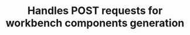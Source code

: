 ---
title: Handles POST requests for workbench components generation
openapi: 'POST /api/v1/{persona}/generate/workbench/components'
---
